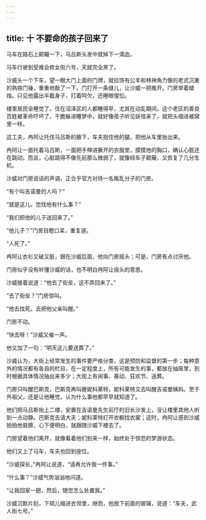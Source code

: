 ```yaml
---
---
---
```

title: 十 不要命的孩子回来了
---





马车在路石上颠簸一下，马吕斯头发中就掉下一滴血。

马车行驶到受难会修女街六号，天就完全黑了。

沙威头一个下车，望一眼大门上面的门牌，就拉饰有公羊和林神角力像的老式沉重的熟铁门锤，重重地敲了一下。门打开一条缝儿，让沙威一把推开。门房举着蜡烛。只见他露出半截身子，打着呵欠，还睡眼惺忪。

楼里居民全睡觉了。住在沼泽区的人都睡得早，尤其在动乱期间。这个老区的善良百姓被革命吓坏了，干脆躲进睡梦中，就好像孩子听见妖怪来了，就把头缩进被窝里一样。

这工夫，冉阿让托住马吕斯的腋下，车夫抱住他的腿，把他从车里抬出来。

冉阿让一面托着马吕斯，一面把手伸进撕开的衣服里，摸摸他的胸口，确认心脏还在跳动。而且，心脏跳得不像先前那么微弱了，就像经车子颠簸，又恢复了几分生机。

沙威对门房说话的声调，正合乎官方对待一名叛乱分子的门房。

“有个叫吉诺曼的人吗？”

“就是这儿。您找他有什么事？”

“我们把他的儿子送回来了。”

“他儿子？”门房目瞪口呆，重复道。

“人死了。”

冉阿让衣衫又破又脏，跟在沙威后面，他向门房摇头；可是，门房有点讨厌他。

门房似乎没有听懂沙威的话，也不明白冉阿让摇头的意思。

沙威接着说道：“他去了街垒，这不弄回来了。”

“去了街垒？”门房惊叫。

“他去找死。去把他父亲叫醒。”

门房不动。

“快去呀！”沙威又催一声。

他又加了一句：“明天这儿要送葬了。”

沙威认为，大街上经常发生的事件要严格分类，这是预防和监督的第一步；每种意外的情况都有各自的栏目，在一定程度上，所有可能发生的事，都放在抽屉里，到时根据具体情况抽出来多少；大街上有闹事、暴动、狂欢节、送葬。

门房只叫醒巴斯克，巴斯克再叫醒妮科莱特，妮科莱特又去叫醒吉诺曼姨妈。至于外祖父，还是让他睡觉，认为什么事他都早早就知道了。

他们把马吕斯抬上二楼，安置在吉诺曼先生前厅的旧长沙发上，没让楼里其他人听到一点动静。巴斯克去请大夫；妮科莱特打开衣橱找衣裳；这时，冉阿让感到沙威拍拍他肩膀，心下便明白，就跟随沙威下楼去了。

门房望着他们离开，就像看着他们到来一样，始终处于惊恐的梦游状态。

他们又上了马车，车夫也回到座位。

“沙威探长，”冉阿让说道，“请再允许我一件事。”

“什么事？”沙威气势汹汹地问道。

“让我回家一趟，然后，随您怎么处置我。”

沙威沉默片刻，下颏儿缩进衣领里，继而，他放下前面的玻璃，说道：“车夫，武人街七号。”
